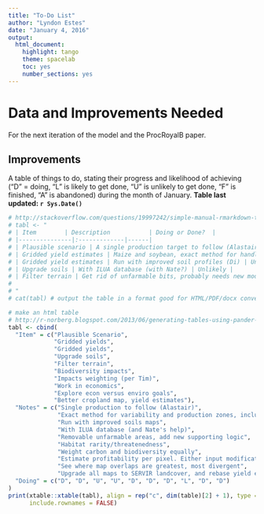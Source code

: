 ```yaml
---
title: "To-Do List"
author: "Lyndon Estes"
date: "January 4, 2016"
output: 
  html_document:
    highlight: tango
    theme: spacelab
    toc: yes 
    number_sections: yes
---
```


# Data and Improvements Needed

For the next iteration of the model and the ProcRoyalB paper.

## Improvements

A table of things to do, stating their progress and likelihood of achieving ("D" = doing, "L" is likely to get done, "U" is unlikely to get done, "F" is finished, "A" is abandoned) during the month of January.  __Table last updated: `r Sys.Date()`__

```r
# http://stackoverflow.com/questions/19997242/simple-manual-rmarkdown-tables-that-look-good-in-html-pdf-and-docx
# tabl <- "  
# | Item        | Description           | Doing or Done?  |
# |---------------|:-------------|------|
# | Plausible scenario | A single production target to follow (Alastair)  | Doing |
# | Gridded yield estimates | Maize and soybean, exact method for handling variability & production zones (e.g. irrigation regions) |  Doing |
# | Gridded yield estimates | Run with improved soil profiles (Di) | Unlikely |
# | Upgrade soils | With ILUA database (with Nate?) | Unlikely |
# | Filter terrain | Get rid of unfarmable bits, probably needs new model logic (cell fraction multiplier) | Doing | 
# 
# "
# cat(tabl) # output the table in a format good for HTML/PDF/docx conversion

# make an html table
# http://r-norberg.blogspot.com/2013/06/generating-tables-using-pander-knitr.html
tabl <- cbind(
  "Item" = c("Plausible Scenario", 
             "Gridded yields",
             "Gridded yields",
             "Upgrade soils", 
             "Filter terrain", 
             "Biodiversity impacts", 
             "Impacts weighting (per Tim)", 
             "Work in economics", 
             "Explore econ versus enviro goals", 
             "Better cropland map, yield estimates"), 
  "Notes" = c("Single production to follow (Alastair)", 
              "Exact method for variability and production zones, including inability to reach potential yields", 
              "Run with improved soils maps", 
              "With ILUA database (and Nate's help)", 
              "Removable unfarmable areas, add new supporting logic", 
              "Habitat rarity/threatenedness", 
              "Weight carbon and biodiversity equally", 
              "Estimate profitability per pixel. Either input modification or code modification", 
              "See where map overlaps are greatest, most divergent", 
              "Upgrade all maps to SERVIR landcover, and rebase yield estimates on that"),
  "Doing" = c("D", "D", "U", "U", "D", "D", "D", "L", "D", "D")
)
print(xtable::xtable(tabl), align = rep("c", dim(table)[2] + 1), type = "html", 
      include.rownames = FALSE)
```
